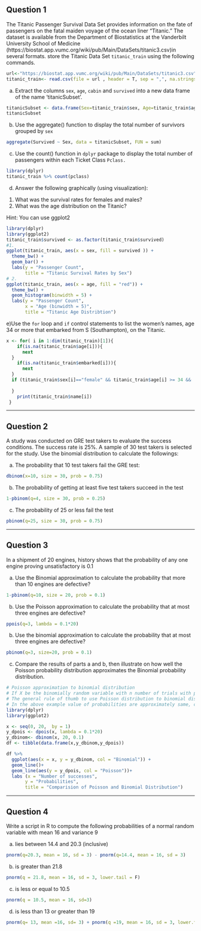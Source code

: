 
## Question 1 

The Titanic Passenger Survival Data Set provides information on the fate of passengers on the fatal maiden voyage of the ocean liner "Titanic." The dataset is available from the Department of Biostatistics at the Vanderbilt University School of Medicine (https://biostat.app.vumc.org/wiki/pub/Main/DataSets/titanic3.csv)in several formats. store the Titanic Data Set `titanic_train` using the following commands. 
```{r}
url<-"https://biostat.app.vumc.org/wiki/pub/Main/DataSets/titanic3.csv"
titanic_train<- read.csv(file = url , header = T, sep = ",", na.strings = c("","NA"),  stringsAsFactors = F)
```

a) Extract the columns `sex`, `age`, `cabin` and `survived` into a new data frame of the name 'titanicSubset'.

```{r}
titanicSubset <- data.frame(Sex=titanic_train$sex, Age=titanic_train$age, Cabin=titanic_train$cabin, Survived=titanic_train$survived)
titanicSubset
```


b) Use the aggregate() function to display the total number of survivors grouped by `sex`

```{r}
aggregate(Survived ~ Sex, data = titanicSubset, FUN = sum)
```

c) Use the count() function in `dplyr` package to display the total number of passengers within each Ticket Class `Pclass.`

```{r}
library(dplyr)
titanic_train %>% count(pclass)
```

d) Answer the following graphically (using visualization):
1. What was the survival rates for females and males?
2. What was the age distribution on the Titanic?

Hint: You can use ggplot2
```{r}
library(dplyr)
library(ggplot2)
titanic_train$survived <- as.factor(titanic_train$survived)
#1.
ggplot(titanic_train, aes(x = sex, fill = survived )) + 
  theme_bw() +
  geom_bar() +
  labs(y = "Passenger Count",
       title = "Titanic Survival Rates by Sex")
# 2. 
ggplot(titanic_train, aes(x = age, fill = "red")) +
  theme_bw() +
  geom_histogram(binwidth = 5) +
  labs(y = "Passenger Count",
       x = "Age (binwidth = 5)",
       title = "Titanic Age Distribtion")
```

e)Use the `for` loop and `if` control statements to list the women's names, age 34 or more that embarked from S (Southampton), on the Titanic.
```{r}
x <- for( i in 1:dim(titanic_train)[1]){
    if(is.na(titanic_train$age[i])){
      next
  }
    if(is.na(titanic_train$embarked[i])){
      next
  }  
  if (titanic_train$sex[i]=="female" && titanic_train$age[i] >= 34 &&       titanic_train$embarked[i]=="S"){
    
  }
    print(titanic_train$name[i])
 }

```

******
\newpage
## Question 2

A study was conducted on GRE test takers to evaluate the success conditions. The success rate is 25%. A sample of 30 test takers is selected for the study. Use the binomial distribution to calculate the followings:

a) The probability that 10 test takers fail the GRE test:
```{r}
dbinom(x=10, size = 30, prob = 0.75)
```

b) The probability of getting at least five test takers succeed in the test
```{r}
1-pbinom(q=4, size = 30, prob = 0.25)
```

c) The probability of 25 or less fail the test
```{r}
pbinom(q=25, size = 30, prob = 0.75)
```


******
\newpage
## Question 3 

In a shipment of 20 engines, history shows that the probability of any one engine proving unsatisfactory is 0.1

a) Use the Binomial approximation to calculate the probability that more than 10 engines are defective? 
```{r}
1-pbinom(q=10, size = 20, prob = 0.1)
```

b) Use the Poisson approximation to calculate the probability that at most three engines are defective? 
```{r}
ppois(q=3, lambda = 0.1*20)
```

b) Use the binomial approximation to calculate the probability that at most three engines are defective? 
```{r}
pbinom(q=3, size=20, prob = 0.1)
```


c) Compare the results of parts a and b, then illustrate on how well the Poisson probability distribution approximates the Binomial probability distribution.
```{r}
# Poisson approximation to binomial distribution
# If X be the binomially random variable with n number of trials with probability of success p. The mean of X is np and variance is np(1-p).
# The general rule of thumb to use Poisson distribution to binomial distribution is that the sample size n is sufficiently large and p is sufficiently small. Such that lambda = np (finite).
# In the above example value of probabilities are approximately same, computed from both distributions i-e Poisson and Binomial.
library(dplyr)
library(ggplot2)

x <- seq(0, 20,  by = 1)
y_dpois <- dpois(x, lambda = 0.1*20)
y_dbinom<- dbinom(x, 20, 0.1)
df <- tibble(data.frame(x,y_dbinom,y_dpois))

df %>%
  ggplot(aes(x = x, y = y_dbinom, col = "Binomial")) +
  geom_line()+
  geom_line(aes(y = y_dpois, col = "Poisson"))+
  labs (x = "Number of successes",
       y = "Probabilities",
       title = "Comparision of Poisson and Binomial Distribution")


```



******
\newpage
## Question 4 

Write a script in R to compute the following probabilities of a normal random variable with mean 16 and variance 9

a) lies between 14.4 and 20.3 (inclusive)
```{r}
pnorm(q=20.3, mean = 16, sd = 3) - pnorm(q=14.4, mean = 16, sd = 3)
```


b) is greater than 21.8
```{r}
pnorm(q = 21.8, mean = 16, sd = 3, lower.tail = F)
```


c) is less or equal to 10.5
```{r}
pnorm(q = 10.5, mean = 16, sd=3)
```


d) is less than 13 or greater than 19
```{r}
pnorm(q= 13, mean =16, sd= 3) + pnorm(q =19, mean = 16, sd = 3, lower.tail = F)
```




